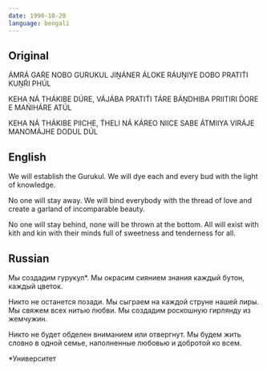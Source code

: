```yaml
---
date: 1990-10-20
language: bengali
---
```


## Original

ÁMRÁ GAŔE NOBO GURUKUL
JIṊÁNER ÁLOKE RÁUṊIYE DOBO
PRATIT́I KUṊŔI PHÚL

KEHA NÁ THÁKIBE DÚRE,
VÁJÁBA PRATIT́I TÁRE
BÁṊDHIBA PRIITIRI D́ORE E MAŃIHÁRE ATÚL

KEHA NÁ THÁKIBE PIICHE,
T́HELI NÁ KÁREO NIICE
SABE ÁTMIIYA VIRÁJE
MANOMÁJHE DODUL DÚL

## English

We will establish the Gurukul.
We will dye each
and every bud with the light of knowledge.

No one will stay away.
We will bind everybody
with the thread of love
and create a garland of incomparable beauty.

No one will stay behind,
none will be thrown at the bottom.
All will exist with kith
and kin with their minds full of sweetness
and tenderness for all.

## Russian

Мы создадим гурукул*.
Мы окрасим сиянием знания каждый бутон,
каждый цветок.

Никто не останется позади.
Мы сыграем на каждой струне нашей лиры.
Мы свяжем всех нитью любви.
Мы создадим роскошную гирлянду из жемчужин.

Никто не будет обделен вниманием или отвергнут.
Мы будем жить словно в одной семье,
наполненные любовью и добротой ко всем.

*Университет
